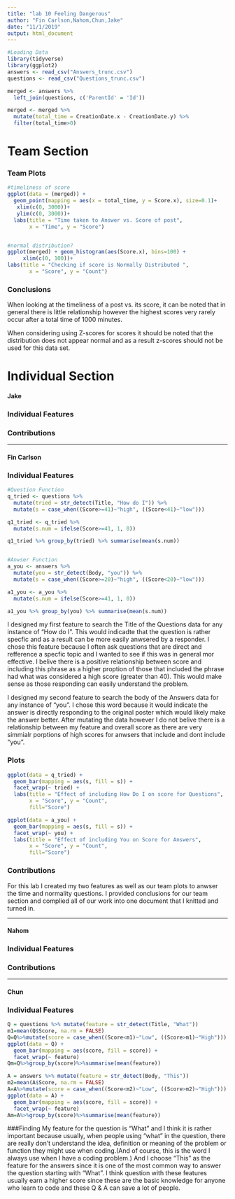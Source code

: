 ```yaml
---
title: "lab 10 Feeling Dangerous"
author: "Fin Carlson,Nahom,Chun,Jake"
date: "11/1/2019"
output: html_document
---
```


```r
#Loading Data
library(tidyverse)
library(ggplot2)
answers <- read_csv("Answers_trunc.csv")
questions <- read_csv("Questions_trunc.csv")

merged <- answers %>%
  left_join(questions, c('ParentId' = 'Id')) 

merged <- merged %>% 
  mutate(total_time = CreationDate.x - CreationDate.y) %>%
  filter(total_time>0)

```
# Team Section

### Team Plots

```r
#timeliness of score
ggplot(data = (merged)) + 
  geom_point(mapping = aes(x = total_time, y = Score.x), size=0.1)+
   xlim(c(0, 3000))+
   ylim(c(0, 3000))+
  labs(title = "Time taken to Answer vs. Score of post", 
       x = "Time", y = "Score")


#normal distribution?
ggplot(merged) + geom_histogram(aes(Score.x), bins=100) +
     xlim(c(0, 100))+
labs(title = "Checking if score is Normally Distributed ", 
       x = "Score", y = "Count")

```

### Conclusions

When looking at the timeliness of a post vs. its score, it can be noted that in general there is little relationship however the highest scores very rarely occur after a total time of 1000 minutes.

When considering using Z-scores for scores it should be noted that the distribution does not appear normal and as a result z-scores should not be used for this data set.



 
# Individual Section 

#### Jake

### Individual Features

### Contributions

----------------------------------

#### Fin Carlson

### Individual Features

```r
#Question Function
q_tried <- questions %>%
  mutate(tried = str_detect(Title, "How do I")) %>%
  mutate(s = case_when((Score>=41)~"high", ((Score<41)~"low")))

q1_tried <- q_tried %>% 
  mutate(s.num = ifelse(Score>=41, 1, 0))

q1_tried %>% group_by(tried) %>% summarise(mean(s.num))


#Anwser Function
a_you <- answers %>%
  mutate(you = str_detect(Body, "you")) %>%
  mutate(s = case_when((Score>=20)~"high", ((Score<20)~"low")))

a1_you <- a_you %>% 
  mutate(s.num = ifelse(Score>=41, 1, 0))

a1_you %>% group_by(you) %>% summarise(mean(s.num))
```

I designed my first feature to search the Title of the Questions data for any instance of "How do I". This would indicadte that the question is rather specfic and as a result can be more easily anwsered by a responder. I chose this feature because I often ask questions that are direct and refference a specfic topic and I wanted to see if this was in general mor effective. I belive there is a positive relationship between score and including this phrase as a higher proption of those that included the phrase had what was considered a high score (greater than 40). This would make sense as those responding can easily understand the problem.

I designed my second feature to search the body of the Answers data for any instance of "you". I chose this word because it would indicate the answer is directly responding to the original poster which would likely make the answer better. After mutating the data however I do not belive there is a relationship between my feature and overall score as there are very simmialr porptions of high scores for anwsers that include and dont include "you". 

### Plots

```r
ggplot(data = q_tried) +
  geom_bar(mapping = aes(s, fill = s)) +
  facet_wrap(~ tried) +
  labs(title = "Effect of including How Do I on score for Questions", 
       x = "Score", y = "Count",
       fill="Score")

ggplot(data = a_you) +
  geom_bar(mapping = aes(s, fill = s)) +
  facet_wrap(~ you) +
  labs(title = "Effect of including You on Score for Answers", 
       x = "Score", y = "Count",
       fill="Score")
```


### Contributions 

For this lab I created my two features as well as our team plots to anwser the time and normality questions. I provided conclusions for our team section and complied all of our work into one document that I knitted and turned in.

----------------------------------------------------------------

#### Nahom

### Individual Features

### Contributions

-----------------------------------


#### Chun

### Individual Features
```r

Q = questions %>% mutate(feature = str_detect(Title, "What"))
m1=mean(Q$Score, na.rm = FALSE)
Q=Q%>%mutate(score = case_when((Score<m1)~"Low", ((Score>m1)~"High")))
ggplot(data = Q) +
  geom_bar(mapping = aes(score, fill = score)) +
  facet_wrap(~ feature)
Qm=Q%>%group_by(score)%>%summarise(mean(feature))
```

```r
A = answers %>% mutate(feature = str_detect(Body, "This"))
m2=mean(A$Score, na.rm = FALSE)
A=A%>%mutate(score = case_when((Score<m2)~"Low", ((Score>m2)~"High")))
ggplot(data = A) +
  geom_bar(mapping = aes(score, fill = score)) +
  facet_wrap(~ feature)
Am=A%>%group_by(score)%>%summarise(mean(feature))
```
###Finding
My feature for the question is "What" and I think it is rather important because usually, when people using "what" in the question, there are really don't understand the idea, definition or meaning of the problem or function they might use when coding.(And of course, this is the word I always use when I have a coding problem.) And I choose "This" as the feature for the answers since it is one of the most common way to answer the question starting with "What". I think question with these features usually earn a higher score since these are the basic knowledge for anyone who learn to code and these Q & A can save a lot of people.

 
 